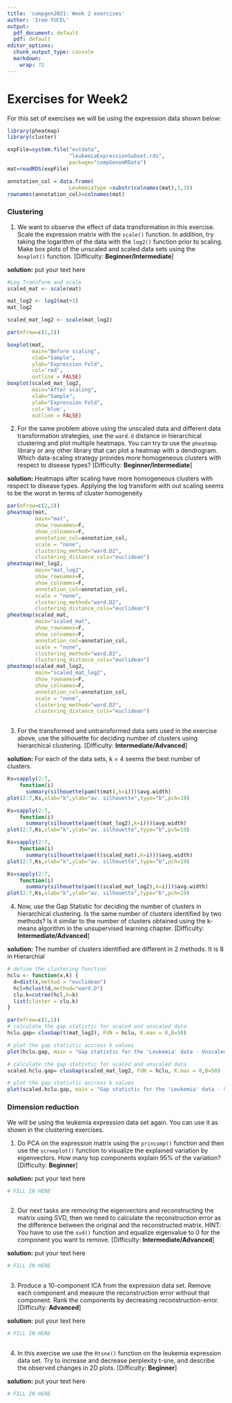 ```yaml
---
title: 'compgen2021: Week 2 exercises'
author: 'Irem YUCEL'
output:
  pdf_document: default
  pdf: default
editor_options: 
  chunk_output_type: console
  markdown: 
    wrap: 72
---
```


# Exercises for Week2

For this set of exercises we will be using the expression data shown
below:

```r
library(pheatmap)
library(cluster)

expFile=system.file("extdata",
                    "leukemiaExpressionSubset.rds",
                    package="compGenomRData")
mat=readRDS(expFile)

annotation_col = data.frame(
                    LeukemiaType =substr(colnames(mat),1,3))
rownames(annotation_col)=colnames(mat)

```

### Clustering

1.  We want to observe the effect of data transformation in this
    exercise. Scale the expression matrix with the `scale()` function.
    In addition, try taking the logarithm of the data with the `log2()`
    function prior to scaling. Make box plots of the unscaled and scaled
    data sets using the `boxplot()` function. [Difficulty:
    **Beginner/Intermediate**]

**solution:** put your text here

```r
#Log Transform and scale
scaled_mat <- scale(mat)

mat_log2 <- log2(mat+1)  
mat_log2 

scaled_mat_log2 <- scale(mat_log2)

par(mfrow=c(1,2))

boxplot(mat,
        main="Before scaling",
        xlab="Sample",
        ylab="Expression Fold",
        col='red',
        outline = FALSE)
boxplot(scaled_mat_log2,
        main="After scaling",
        xlab="Sample",
        ylab="Expression Fold",
        col='blue',
        outline = FALSE)

```

2.  For the same problem above using the unscaled data and different
    data transformation strategies, use the `ward.d` distance in
    hierarchical clustering and plot multiple heatmaps. You can try to
    use the `pheatmap` library or any other library that can plot a
    heatmap with a dendrogram. Which data-scaling strategy provides more
    homogeneous clusters with respect to disease types? [Difficulty:
    **Beginner/Intermediate**]

**solution:** Heatmaps after scaling have more homogeneous clusters with
respect to disease types. Applying the log transform with out scaling
seems to be the worst in terms of cluster homogeneity

```r

par(mfrow=c(2,2))
pheatmap(mat,
         main="mat",
         show_rownames=F,
         show_colnames=F,
         annotation_col=annotation_col,
         scale = "none",
         clustering_method="ward.D2",
         clustering_distance_cols="euclidean")
pheatmap(mat_log2,
         main="mat_log2",
         show_rownames=F,
         show_colnames=F,
         annotation_col=annotation_col,
         scale = "none",
         clustering_method="ward.D2",
         clustering_distance_cols="euclidean")
pheatmap(scaled_mat,
         main="scaled_mat",
         show_rownames=F,
         show_colnames=F,
         annotation_col=annotation_col,
         scale = "none",
         clustering_method="ward.D2",
         clustering_distance_cols="euclidean")
pheatmap(scaled_mat_log2,
         main="scaled_mat_log2",
         show_rownames=F,
         show_colnames=F,
         annotation_col=annotation_col,
         scale = "none",
         clustering_method="ward.D2",
         clustering_distance_cols="euclidean")
 
```

3.  For the transformed and untransformed data sets used in the exercise
    above, use the silhouette for deciding number of clusters using
    hierarchical clustering. [Difficulty: **Intermediate/Advanced**]

**solution:** For each of the data sets, k = 4 seems the best number of
clusters.

```r

Ks=sapply(2:7,
    function(i) 
      summary(silhouette(pam(t(mat),k=i)))$avg.width)
plot(2:7,Ks,xlab="k",ylab="av. silhouette",type="b",pch=19)

Ks=sapply(2:7,
    function(i) 
      summary(silhouette(pam(t(mat_log2),k=i)))$avg.width)
plot(2:7,Ks,xlab="k",ylab="av. silhouette",type="b",pch=19)

Ks=sapply(2:7,
    function(i) 
      summary(silhouette(pam(t(scaled_mat),k=i)))$avg.width)
plot(2:7,Ks,xlab="k",ylab="av. silhouette",type="b",pch=19)

Ks=sapply(2:7,
    function(i) 
      summary(silhouette(pam(t(scaled_mat_log2),k=i)))$avg.width)
plot(2:7,Ks,xlab="k",ylab="av. silhouette",type="b",pch=19)
```

4.  Now, use the Gap Statistic for deciding the number of clusters in
    hierarchical clustering. Is the same number of clusters identified
    by two methods? Is it similar to the number of clusters obtained
    using the k-means algorithm in the unsupervised learning chapter.
    [Difficulty: **Intermediate/Advanced**]

**solution:** The number of clusters identified are different in 2 methods. It is 8 in Hierarchial 

```r

# define the clustering function
hclu <- function(x,k) {
  d=dist(x,method = "euclidean")
  hcl=hclust(d,method="ward.D")
  clu.k=cutree(hcl,k=k) 
  list(cluster = clu.k)
}

par(mfrow=c(1,1))
# calculate the gap statistic for scaled and unscaled data
hclu.gap= clusGap(t(mat_log2), FUN = hclu, K.max = 8,B=50)

# plot the gap statistic accross k values
plot(hclu.gap, main = "Gap statistic for the 'Leukemia' data - Unscaled")

# calculate the gap statistic for scaled and unscaled data
scaled.hclu.gap= clusGap(scaled_mat_log2, FUN = hclu, K.max = 8,B=50)

# plot the gap statistic accross k values
plot(scaled.hclu.gap, main = "Gap statistic for the 'Leukemia' data - Scaled")

```

### Dimension reduction

We will be using the leukemia expression data set again. You can use it
as shown in the clustering exercises.

1.  Do PCA on the expression matrix using the `princomp()` function and
    then use the `screeplot()` function to visualize the explained
    variation by eigenvectors. How many top components explain 95% of
    the variation? [Difficulty: **Beginner**]

**solution:** put your text here

```r
# FILL IN HERE
 
```

2.  Our next tasks are removing the eigenvectors and reconstructing the
    matrix using SVD, then we need to calculate the reconstruction error
    as the difference between the original and the reconstructed matrix.
    HINT: You have to use the `svd()` function and equalize eigenvalue
    to $0$ for the component you want to remove. [Difficulty:
    **Intermediate/Advanced**]

**solution:** put your text here

```r
# FILL IN HERE
 
```

3.  Produce a 10-component ICA from the expression data set. Remove each
    component and measure the reconstruction error without that
    component. Rank the components by decreasing reconstruction-error.
    [Difficulty: **Advanced**]

**solution:** put your text here

```r
# FILL IN HERE
 
```

4.  In this exercise we use the `Rtsne()` function on the leukemia
    expression data set. Try to increase and decrease perplexity t-sne,
    and describe the observed changes in 2D plots. [Difficulty:
    **Beginner**]

**solution:** put your text here

```r
# FILL IN HERE
 
```
